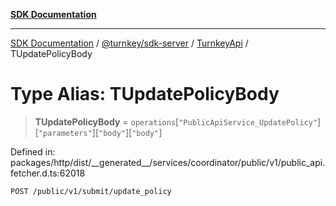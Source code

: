 [**SDK Documentation**](../../../../../README.mdx)

***

[SDK Documentation](../../../../../packages.mdx) / [@turnkey/sdk-server](../../../README.mdx) / [TurnkeyApi](../README.mdx) / TUpdatePolicyBody

# Type Alias: TUpdatePolicyBody

> **TUpdatePolicyBody** = `operations`\[`"PublicApiService_UpdatePolicy"`\]\[`"parameters"`\]\[`"body"`\]\[`"body"`\]

Defined in: packages/http/dist/\_\_generated\_\_/services/coordinator/public/v1/public\_api.fetcher.d.ts:62018

`POST /public/v1/submit/update_policy`
